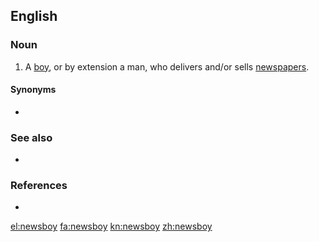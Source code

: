 ==English==

===Noun===
{{en-noun}}

# A [[boy]], or by extension a man, who delivers and/or sells [[newspapers]].

====Synonyms====
* {{l|en|paperboy}}

===See also===
* {{l|en|newsgirl}}

===References===
* {{R:Websters}}

[[el:newsboy]]
[[fa:newsboy]]
[[kn:newsboy]]
[[zh:newsboy]]
